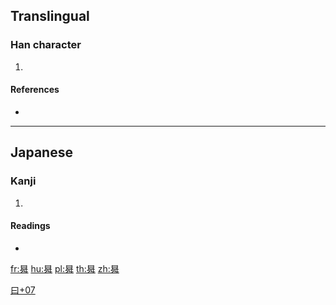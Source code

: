{{character info/new}}
==Translingual==

===Han character===
{{Han char|rn=73|rad=曰|as=07|sn=11|four=|canj=ANIQ|ids=⿱曰舛}}

# {{defn|Han|sort=曰07}}

====References====
* {{Han ref|kx=0503.011|hdz=21508.161|uh=66FB|ud=26363}}

----

==Japanese==

===Kanji===
{{ja-kanji|grade=|rs=曰07}}

# {{defn|lang=ja|sort=曰07}}

====Readings====
* {{ja-readings|on=[[しょう]] (shō)|kun=[[のぼる]] (noboru)}}

[[Category:Japanese-only CJKV Characters|曰+07]]

[[fr:曻]]
[[hu:曻]]
[[pl:曻]]
[[th:曻]]
[[zh:曻]]